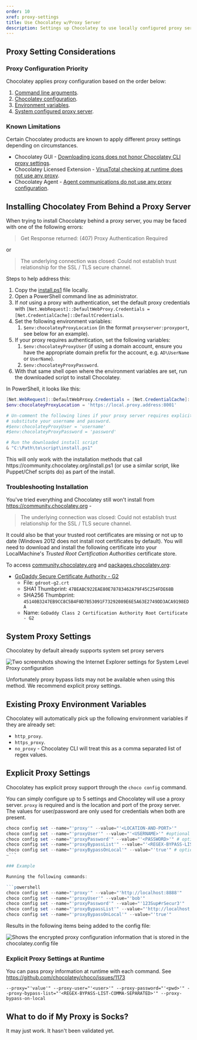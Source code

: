 ```yaml
---
order: 10
xref: proxy-settings
title: Use Chocolatey w/Proxy Server
description: Settings up Chocolatey to use locally configured proxy server
---
```


## Proxy Setting Considerations

### Proxy Configuration Priority

Chocolatey applies proxy configuration based on the order below:

1. [Command line arguments](#explicit-proxy-settings-at-runtime).
1. [Chocolatey configuration](#explicit-proxy-settings).
1. [Environment variables](#existing-proxy-environment-variables).
1. [System configured proxy server](#system-proxy-settings).

### Known Limitations

Certain Chocolatey products are known to apply different proxy settings depending on circumstances.

* Chocolatey GUI - [Downloading icons does not honor Chocolatey CLI proxy settings](https://github.com/chocolatey/ChocolateyGUI/issues/1013).
* Chocolatey Licensed Extension - [VirusTotal checking at runtime does not use any proxy](https://github.com/chocolatey/chocolatey-licensed-issues/issues/351).
* Chocolatey Agent - [Agent communications do not use any proxy configuration](https://github.com/chocolatey/chocolatey-licensed-issues/issues/350).

## Installing Chocolatey From Behind a Proxy Server

When trying to install Chocolatey behind a proxy server, you may be faced with one of the following errors:

> Get Response returned: (407) Proxy Authentication Required

or

> The underlying connection was closed: Could not establish trust relationship for the SSL / TLS secure channel.

Steps to help address this:

1. Copy the [install.ps1](https://community.chocolatey.org/install.ps1) file locally.
1. Open a PowerShell command line as administrator.
1. If _not_ using a proxy with authentication, set the default proxy credentials with `[Net.WebRequest]::DefaultWebProxy.Credentials = [Net.CredentialCache]::DefaultCredentials`.
1. Set the following environment variables:
   1. `$env:chocolateyProxyLocation` (in the format `proxyserver:proxyport`, see below for an example).
1. If your proxy requires authentication, set the following variables:
   1. `$env:chocolateyProxyUser` (if using a domain account, ensure you have the appropriate domain prefix for the account, e.g. `AD\UserName` or `UserName`).
   1. `$env:chocolateyProxyPassword`.
1. With that same shell open where the environment variables are set, run the downloaded script to install Chocolatey.

In PowerShell, it looks like this:

```powershell
[Net.WebRequest]::DefaultWebProxy.Credentials = [Net.CredentialCache]::DefaultCredentials
$env:chocolateyProxyLocation = 'https://local.proxy.address:8001'

# Un-comment the following lines if your proxy server requires explicit authentication and
# substitute your username and password.
#$env:chocolateyProxyUser = 'username'
#$env:chocolateyProxyPassword = 'password'

# Run the downloaded install script
& "C:\Path\to\script\install.ps1"
```

<Callout type="info">
    This will only work with the installation methods that call https://community.chocolatey.org/install.ps1 (or use a similar script, like Puppet/Chef scripts do) as part of the install.
</Callout>

### Troubleshooting Installation

You've tried everything and Chocolatey still won't install from https://community.chocolatey.org -

> The underlying connection was closed: Could not establish trust relationship for the SSL / TLS secure channel.

It could also be that your trusted root certificates are missing or not up to date (Windows 2012 does not install root certificates by default). You will need to download and install the following certificate into your LocalMachine's *Trusted Root Certification Authorities* certificate store.

To access [community.chocolatey.org](https://community.chocolatey.org) and [packages.chocolatey.org](https://packages.chocolatey.org):

* [GoDaddy Secure Certificate Authority - G2](https://certs.godaddy.com/repository)
  * File: `gdroot-g2.crt`
  * SHA1 Thumbprint: `47BEABC922EAE80E78783462A79F45C254FDE68B`
  * SHA256 Thumbprint: `45140B3247EB9CC8C5B4F0D7B53091F73292089E6E5A63E2749DD3ACA9198EDA`
  * Name: `GoDaddy Class 2 Certification Authority Root Certificate - G2`

## System Proxy Settings

Chocolatey by default already supports system set proxy servers

![Two screenshots showing the Internet Explorer settings for System Level Proxy configuration](/images/system-proxy-settings.png)

<Callout type="info">
    Unfortunately proxy bypass lists may not be available when using this method. We recommend explicit proxy settings.
</Callout>

## Existing Proxy Environment Variables

Chocolatey will automatically pick up the following environment variables if they are already set:

* `http_proxy`.
* `https_proxy`.
* `no_proxy` - Chocolatey CLI will treat this as a comma separated list of regex values.

## Explicit Proxy Settings

Chocolatey has explicit proxy support through the `choco config` command.

You can simply configure up to 5 settings and Chocolatey will use a proxy server. `proxy` is required and is the location and port of the proxy server. The values for user/password are only used for credentials when both are present.

```powershell
choco config set --name="'proxy'" --value="'<LOCATION-AND-PORT>'"
choco config set --name="'proxyUser'" --value="'<USERNAME>'" #optional
choco config set --name="'proxyPassword'" --value="'<PASSWORD>'" # optional, will be encrypted in the configuration file
choco config set --name="'proxyBypassList'" --value="'<REGEX-BYPASS-LIST-COMMA-SEPARATED>'" # optional
choco config set --name="'proxyBypassOnLocal'" --value="'true'" # optional
~```

### Example

Running the following commands:

```powershell
choco config set --name="'proxy'" --value="'http://localhost:8888'"
choco config set --name="'proxyUser'" --value="'bob'"
choco config set --name="'proxyPassword'" --value="'123Sup#rSecur3'"
choco config set --name="'proxyBypassList'" --value="'http://localhost,http://this.location/'"
choco config set --name="'proxyBypassOnLocal'" --value="'true'"
```

Results in the following items being added to the config file:

![Shows the encrypted proxy configuration information that is stored in the chocolatey.config file](/images/proxy-config-changes.png)

### Explicit Proxy Settings at Runtime

You can pass proxy information at runtime with each command. See https://github.com/chocolatey/choco/issues/1173

`--proxy="'value'" --proxy-user="'<user>'" --proxy-password="'<pwd>'" --proxy-bypass-list="'<REGEX-BYPASS-LIST-COMMA-SEPARATED>'" --proxy-bypass-on-local`

## What to do if My Proxy is Socks?

It may just work. It hasn't been validated yet.
